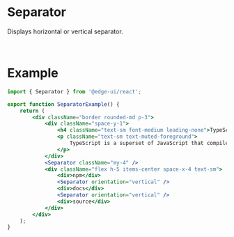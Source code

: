 
# Separator

Displays horizontal or vertical separator.

<SeparatorExample />

<br />

# Example

```jsx
import { Separator } from '@edge-ui/react';

export function SeparatorExample() {
    return (
        <div className="border rounded-md p-3">
            <div className="space-y-1">
                <h4 className="text-sm font-medium leading-none">TypeScript</h4>
                <p className="text-sm text-muted-foreground">
                    TypeScript is a superset of JavaScript that compiles to clean JavaScript output.
                </p>
            </div>
            <Separator className="my-4" />
            <div className="flex h-5 items-center space-x-4 text-sm">
                <div>npm</div>
                <Separator orientation="vertical" />
                <div>docs</div>
                <Separator orientation="vertical" />
                <div>source</div>
            </div>
        </div>
    );
}
```
